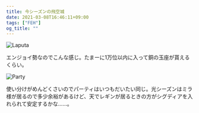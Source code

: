```yaml
---
title: 今シーズンの飛空城
date: 2021-03-08T16:46:11+09:00
tags: ["FEH"]
og_title: ""
---
```


![Laputa](2021-03-08_laputa.png)

エンジョイ勢なのでこんな感じ。たまーに1万位以内に入って銅の玉座が貰えるくらい。

![Party](2021-03-08_party.png)

使い分けがめんどくさいのでパーティはいつもだいたい同じ。光シーズンはミラ様が居るので多少余裕があるけど、天でレギンが居るときの方がシグディアを入れられて安定するかな……。